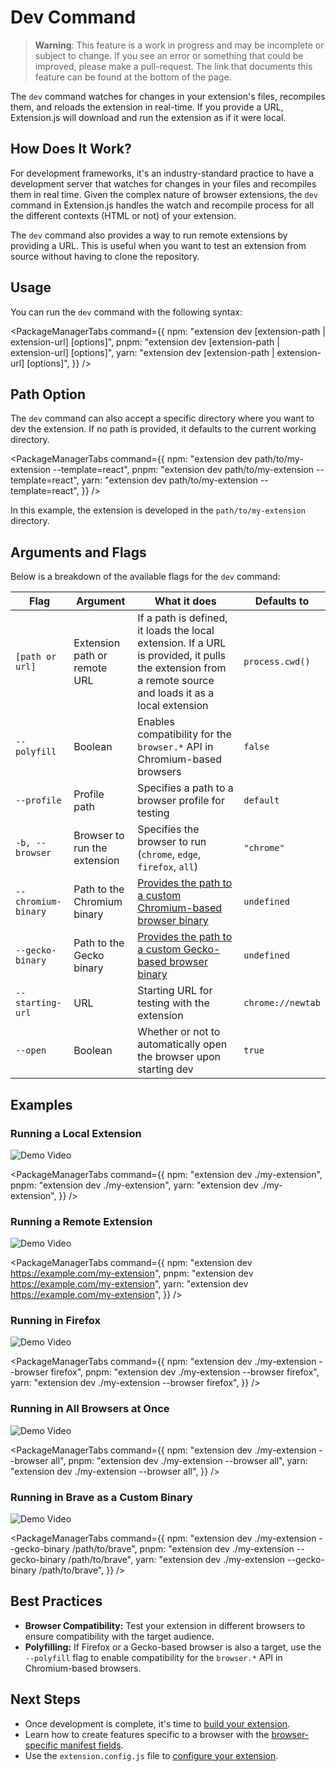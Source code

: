 
<AvatarImage icon="extension" />

# Dev Command

> **Warning**: This feature is a work in progress and may be incomplete or subject to change. If you see an error or something that could be improved, please make a pull-request. The link that documents this feature can be found at the bottom of the page.

The `dev` command watches for changes in your extension's files, recompiles them, and reloads the extension in real-time. If you provide a URL, Extension.js will download and run the extension as if it were local.

## How Does It Work?

For development frameworks, it's an industry-standard practice to have a development server that watches for changes in your files and recompiles them in real time. Given the complex nature of browser extensions, the `dev` command in Extension.js handles the watch and recompile process for all the different contexts (HTML or not) of your extension.

The `dev` command also provides a way to run remote extensions by providing a URL. This is useful when you want to test an extension from source without having to clone the repository.

## Usage

You can run the `dev` command with the following syntax:

<PackageManagerTabs
  command={{
    npm: "extension dev [extension-path | extension-url] [options]",
    pnpm: "extension dev [extension-path | extension-url] [options]",
    yarn: "extension dev [extension-path | extension-url] [options]",
  }}
/>

## Path Option

The `dev` command can also accept a specific directory where you want to dev the extension.
If no path is provided, it defaults to the current working directory.

<PackageManagerTabs
  command={{
    npm: "extension dev path/to/my-extension --template=react",
    pnpm: "extension dev path/to/my-extension --template=react",
    yarn: "extension dev path/to/my-extension --template=react",
  }}
/>

In this example, the extension is developed in the `path/to/my-extension` directory.

## Arguments and Flags

Below is a breakdown of the available flags for the `dev` command:

| Flag                | Argument                     | What it does                                                                                                                                            | Defaults to       |
| ------------------- | ---------------------------- | ------------------------------------------------------------------------------------------------------------------------------------------------------- | ----------------- |
| `[path or url]`     | Extension path or remote URL | If a path is defined, it loads the local extension. If a URL is provided, it pulls the extension from a remote source and loads it as a local extension | `process.cwd()`   |
| `--polyfill`        | Boolean                      | Enables compatibility for the `browser.*` API in Chromium-based browsers                                                                                | `false`           |
| `--profile`         | Profile path                 | Specifies a path to a browser profile for testing                                                                                                       | `default`         |
| `-b, --browser`     | Browser to run the extension | Specifies the browser to run (`chrome`, `edge`, `firefox`, `all`)                                                                                       | `"chrome"`        |
| `--chromium-binary` | Path to the Chromium binary  | [Provides the path to a custom Chromium-based browser binary](../browsers/running-other-browsers.mdx)                                                   | `undefined`       |
| `--gecko-binary`    | Path to the Gecko binary     | [Provides the path to a custom Gecko-based browser binary](../browsers/running-other-browsers.mdx)                                                      | `undefined`       |
| `--starting-url`    | URL                          | Starting URL for testing with the extension                                                                                                             | `chrome://newtab` |
| `--open`            | Boolean                      | Whether or not to automatically open the browser upon starting dev                                                                                      | `true`            |

## Examples

### Running a Local Extension

![Demo Video](https://placehold.co/600x400)

<PackageManagerTabs
  command={{
    npm: "extension dev ./my-extension",
    pnpm: "extension dev ./my-extension",
    yarn: "extension dev ./my-extension",
  }}
/>

### Running a Remote Extension

![Demo Video](https://placehold.co/600x400)

<PackageManagerTabs
  command={{
    npm: "extension dev https://example.com/my-extension",
    pnpm: "extension dev https://example.com/my-extension",
    yarn: "extension dev https://example.com/my-extension",
  }}
/>

### Running in Firefox

![Demo Video](https://placehold.co/600x400)

<PackageManagerTabs
  command={{
    npm: "extension dev ./my-extension --browser firefox",
    pnpm: "extension dev ./my-extension --browser firefox",
    yarn: "extension dev ./my-extension --browser firefox",
  }}
/>

### Running in All Browsers at Once

![Demo Video](https://placehold.co/600x400)

<PackageManagerTabs
  command={{
    npm: "extension dev ./my-extension --browser all",
    pnpm: "extension dev ./my-extension --browser all",
    yarn: "extension dev ./my-extension --browser all",
  }}
/>

### Running in Brave as a Custom Binary

![Demo Video](https://placehold.co/600x400)

<PackageManagerTabs
  command={{
    npm: "extension dev ./my-extension --gecko-binary /path/to/brave",
    pnpm: "extension dev ./my-extension --gecko-binary /path/to/brave",
    yarn: "extension dev ./my-extension --gecko-binary /path/to/brave",
  }}
/>

## Best Practices

- **Browser Compatibility:** Test your extension in different browsers to ensure compatibility with the target audience.
- **Polyfilling:** If Firefox or a Gecko-based browser is also a target, use the `--polyfill` flag to enable compatibility for the `browser.*` API in Chromium-based browsers.

## Next Steps

- Once development is complete, it's time to [build your extension](/docs/commands/build).
- Learn how to create features specific to a browser with the [browser-specific manifest fields](/docs/features/browser-specific-fields).
- Use the `extension.config.js` file to [configure your extension](/docs/features/extension-configuration).
